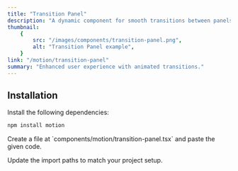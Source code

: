 ```yaml
---
title: "Transition Panel"
description: "A dynamic component for smooth transitions between panels."
thumbnail:
    {
        src: "/images/components/transition-panel.png",
        alt: "Transition Panel example",
    }
link: "/motion/transition-panel"
summary: "Enhanced user experience with animated transitions."
---
```


<ComponentPreview name="transition-panel-demo" />

## Installation

<Steps>
<Step>
Install the following dependencies:
</Step>

```bash 
npm install motion
```

<Step>
    Create a file at `components/motion/transition-panel.tsx` and paste the
    given code.
</Step>

<CollapsibleSource name="transition-panel" />

<Step>Update the import paths to match your project setup.</Step>

</Steps>
